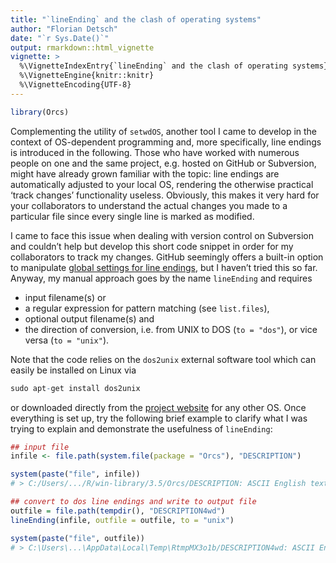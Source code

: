 ---
title: "`lineEnding` and the clash of operating systems"
author: "Florian Detsch"
date: "`r Sys.Date()`"
output: rmarkdown::html_vignette
vignette: >
  %\VignetteIndexEntry{`lineEnding` and the clash of operating systems}
  %\VignetteEngine{knitr::knitr}
  %\VignetteEncoding{UTF-8}
---

```{r pkg, echo=FALSE, message=FALSE}
library(Orcs)
```

Complementing the utility of `setwdOS`, another tool I came to develop in the 
context of OS-dependent programming and, more specifically, line endings is 
introduced in the following. Those who have worked with numerous people on one 
and the same project, e.g. hosted on GitHub or Subversion, might have already grown 
familiar with the topic: line endings are automatically adjusted to your local 
OS, rendering the otherwise practical 'track changes' functionality useless. 
Obviously, this makes it very hard for your collaborators to understand the 
actual changes you made to a particular file since every single line is marked 
as modified. 

I came to face this issue when dealing with version control on Subversion and 
couldn't help but develop this short code snippet in order for my collaborators 
to track my changes. GitHub seemingly offers a built-in option to manipulate 
[global settings for line endings](https://help.github.com/articles/dealing-with-line-endings/), 
but I haven't tried this so far. Anyway, my manual approach goes by the name 
`lineEnding` and requires 

* input filename(s) or 
* a regular expression for pattern matching (see `list.files`),
* optional output filename(s) and 
* the direction of conversion, i.e. from UNIX to DOS (`to = "dos"`), or vice 
versa (`to = "unix"`).

Note that the code relies on the `dos2unix` external software tool which can 
easily be installed on Linux via 

```{r install, engine = 'bash', eval = FALSE}
sudo apt-get install dos2unix
```

or downloaded directly from the [project website](http://dos2unix.sourceforge.net/) 
for any other OS. Once everything is set up, try the following brief example to 
clarify what I was trying to explain and demonstrate the usefulness of 
`lineEnding`:

```{r lineEnding, eval=FALSE}
## input file
infile <- file.path(system.file(package = "Orcs"), "DESCRIPTION")

system(paste("file", infile))
# > C:/Users/.../R/win-library/3.5/Orcs/DESCRIPTION: ASCII English text, with CRLF line terminators

## convert to dos line endings and write to output file
outfile = file.path(tempdir(), "DESCRIPTION4wd")
lineEnding(infile, outfile = outfile, to = "unix")

system(paste("file", outfile))
# > C:\Users\...\AppData\Local\Temp\RtmpMX3o1b/DESCRIPTION4wd: ASCII English text
```
